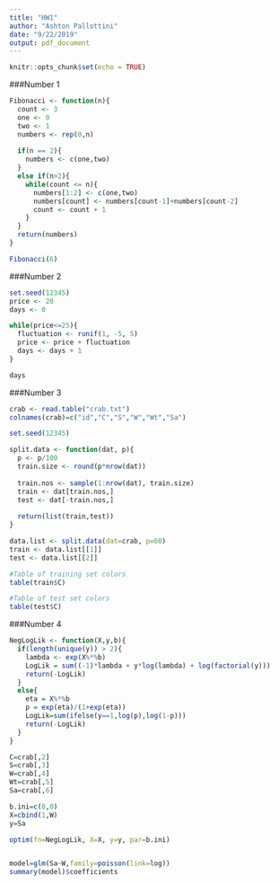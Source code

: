 ---
title: "HW1"
author: "Ashton Pallottini"
date: "9/22/2019"
output: pdf_document
---

```{r setup, include=FALSE}
knitr::opts_chunk$set(echo = TRUE)
```

###Number 1

```{r}
Fibonacci <- function(n){
  count <- 3
  one <- 0
  two <- 1
  numbers <- rep(0,n)
  
  if(n == 2){
    numbers <- c(one,two)
  }
  else if(n>2){
    while(count <= n){
      numbers[1:2] <- c(one,two)
      numbers[count] <- numbers[count-1]+numbers[count-2]
      count <- count + 1
    }
  }
  return(numbers)
}
```

```{r}
Fibonacci(6)
```

###Number 2

```{r}
set.seed(12345)
price <- 20
days <- 0

while(price<=25){
  fluctuation <- runif(1, -5, 5)
  price <- price + fluctuation
  days <- days + 1
}

days
```

###Number 3

```{r}
crab <- read.table("crab.txt")
colnames(crab)=c("id","C","S","W","Wt","Sa")

set.seed(12345)

split.data <- function(dat, p){
  p <- p/100
  train.size <- round(p*nrow(dat))
  
  train.nos <- sample(1:nrow(dat), train.size)
  train <- dat[train.nos,]
  test <- dat[-train.nos,]
  
  return(list(train,test))
}
```

```{r}
data.list <- split.data(dat=crab, p=60)
train <- data.list[[1]]
test <- data.list[[2]]

#Table of training set colors
table(train$C)

#Table of test set colors
table(test$C)
```


###Number 4

```{r}
NegLogLik <- function(X,y,b){
  if(length(unique(y)) > 2){
    lambda <- exp(X%*%b)
    LogLik = sum((-1)*lambda + y*log(lambda) + log(factorial(y)))
    return(-LogLik)
  }
  else{
    eta = X%*%b
    p = exp(eta)/(1+exp(eta))
    LogLik=sum(ifelse(y==1,log(p),log(1-p)))
    return(-LogLik)
  }
}
```

```{r}
C=crab[,2]
S=crab[,3]
W=crab[,4]
Wt=crab[,5]
Sa=crab[,6]

b.ini=c(0,0)
X=cbind(1,W)
y=Sa

optim(fn=NegLogLik, X=X, y=y, par=b.ini) 


model=glm(Sa~W,family=poisson(link=log))
summary(model)$coefficients
```